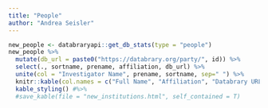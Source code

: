 ```yaml
---
title: "People"
author: "Andrea Seisler"
---
```


<!-- ## New investigators -->

```r
new_people <- databraryapi::get_db_stats(type = "people")
new_people %>%
  mutate(db_url = paste0("https://databrary.org/party/", id)) %>%
  select(., sortname, prename, affiliation, db_url) %>%
  unite(col = "Investigator Name", prename, sortname, sep=" ") %>%
  knitr::kable(col.names = c("Full Name", "Affiliation", "Databrary URL")) %>%
  kable_styling() #%>%
  #save_kable(file = "new_institutions.html", self_contained = T)
```